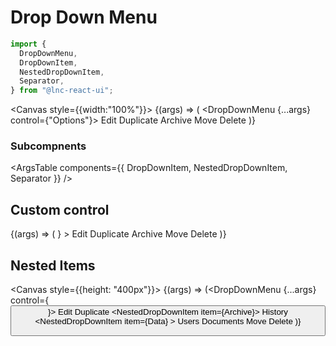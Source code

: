 
<Meta title="Utility/Drop Down Menu" component={DropDownMenu} />

# Drop Down Menu

```jsx
import {
  DropDownMenu,
  DropDownItem,
  NestedDropDownItem,
  Separator,
} from "@lnc-react-ui";
```

<Canvas style={{width:"100%"}}>
  <Story name="Default" args={{}}>
    {(args) => (
      <DropDownMenu {...args} control={"Options"}>
        <DropDownItem icon="pen">Edit</DropDownItem>
        <DropDownItem icon="clone">Duplicate</DropDownItem>
        <Separator />
        <DropDownItem icon="archive">Archive</DropDownItem>
        <DropDownItem icon="arrow-right">Move</DropDownItem>
        <Separator />
        <DropDownItem icon="trash">Delete</DropDownItem>
      </DropDownMenu>
    )}
  </Story>
</Canvas>

<ArgsTable story="Default" />

### Subcompnents

<ArgsTable components={{ DropDownItem, NestedDropDownItem, Separator }} />

## Custom control

<Canvas>
  <Story name="Custom Control" args={{}}>
    {(args) => (
      <DropDownMenu
        {...args}
        control={
          <Button
            type={"outline"}
            borderRadius={"curved"}
            text="Options"
            trailingIcon="angle-down"
          />
        }
      >
        <DropDownItem icon="pen">Edit</DropDownItem>
        <DropDownItem icon="clone">Duplicate</DropDownItem>
        <Separator />
        <DropDownItem icon="archive" disabled>Archive</DropDownItem>
        <DropDownItem icon="arrow-right">Move</DropDownItem>
        <Separator />
        <DropDownItem icon="trash">Delete</DropDownItem>
      </DropDownMenu>
    )}
  </Story>
</Canvas>

## Nested Items

<Canvas  style={{height: "400px"}}>
  <Story name="NestedItems" args={{}}>
    {(args) => (<DropDownMenu {...args} control={<Button text="Options" trailingIcon="angle-down"/>}>
       <DropDownItem icon="pen">Edit</DropDownItem>
        <DropDownItem icon="clone">Duplicate</DropDownItem>
        <Separator />
        <NestedDropDownItem item={<DropDownItem icon="archive">Archive</DropDownItem>}>
          <DropDownItem icon="clock">History</DropDownItem>
          <NestedDropDownItem
            item={<DropDownItem icon="pen">Data</DropDownItem>}
          >
            <DropDownItem icon="users">Users</DropDownItem>
            <DropDownItem icon="file">Documents</DropDownItem>
          </NestedDropDownItem>
           <DropDownItem icon="arrow-right">Move</DropDownItem>
        </NestedDropDownItem>
        <Separator />
        <DropDownItem icon="trash">Delete</DropDownItem>
      </DropDownMenu>
    )}
  </Story>
</Canvas>
